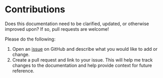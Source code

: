 # Contributions

Does this documentation need to be clarified, updated, or otherwise improved upon? If so, pull requests are welcome!

Please do the following:

1. Open an [issue](https://github.com/josh-wong/bitcoin-cash-node-on-raspberry-pi/issues) on GitHub and describe what you would like to add or change.
2. Create a pull request and link to your issue. This will help me track changes to the documentation and help provide context for future reference.
